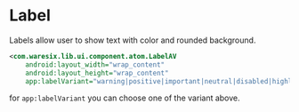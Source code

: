 

# Label
Labels allow user to show text with color and rounded background.

<div style={{backgroundColor: 'white',border: '1px solid #F4F6F8', borderRadius: 16, padding: 32, marginBottom: 24}}>
   <LabelImage />
</div>

```xml
<com.waresix.lib.ui.component.atom.LabelAV
	android:layout_width="wrap_content"
	android:layout_height="wrap_content"
	app:labelVariant="warning|positive|important|neutral|disabled|highlight" />
```
for `app:labelVariant` you can choose one of the variant above.